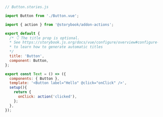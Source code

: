```js
// Button.stories.js

import Button from './Button.vue';

import { action } from '@storybook/addon-actions';

export default {
  /* 👇 The title prop is optional.
  * See https://storybook.js.org/docs/vue/configure/overview#configure-story-loading
  * to learn how to generate automatic titles
  */
  title: 'Button',
  component: Button,
};

export const Text = () => ({
  components: { Button },
  template: '<Button label="Hello" @click="onClick" />',
  setup(){
    return {
      onClick: action('clicked'),
    };
  },
});
```